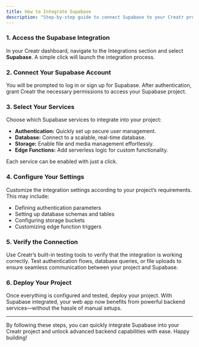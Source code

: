 ```yaml
---
title: How to Integrate Supabase
description: "Step-by-step guide to connect Supabase to your Creatr project"
---
```


### 1. Access the Supabase Integration

In your Creatr dashboard, navigate to the Integrations section and select **Supabase**. A simple click will launch the integration process.

### 2. Connect Your Supabase Account

You will be prompted to log in or sign up for Supabase. After authentication, grant Creatr the necessary permissions to access your Supabase project.

### 3. Select Your Services

Choose which Supabase services to integrate into your project:
- **Authentication:** Quickly set up secure user management.
- **Database:** Connect to a scalable, real-time database.
- **Storage:** Enable file and media management effortlessly.
- **Edge Functions:** Add serverless logic for custom functionality.

Each service can be enabled with just a click.

### 4. Configure Your Settings

Customize the integration settings according to your project’s requirements. This may include:
- Defining authentication parameters
- Setting up database schemas and tables
- Configuring storage buckets
- Customizing edge function triggers

### 5. Verify the Connection

Use Creatr’s built-in testing tools to verify that the integration is working correctly. Test authentication flows, database queries, or file uploads to ensure seamless communication between your project and Supabase.

### 6. Deploy Your Project

Once everything is configured and tested, deploy your project. With Supabase integrated, your web app now benefits from powerful backend services—without the hassle of manual setups.

---

By following these steps, you can quickly integrate Supabase into your Creatr project and unlock advanced backend capabilities with ease. Happy building!

